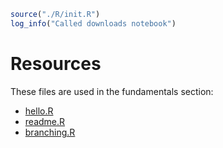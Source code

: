 
```r
source("./R/init.R")
log_info("Called downloads notebook")
```

# Resources {.unnumbered}

These files are used in the fundamentals section:

+ <a href="../resources/my-first-repo/hello.R">hello.R</a>
+ <a href="../resources/my-first-repo/readme.R">readme.R</a>
+ <a href="../resources/my-first-repo/branching.R">branching.R</a>
